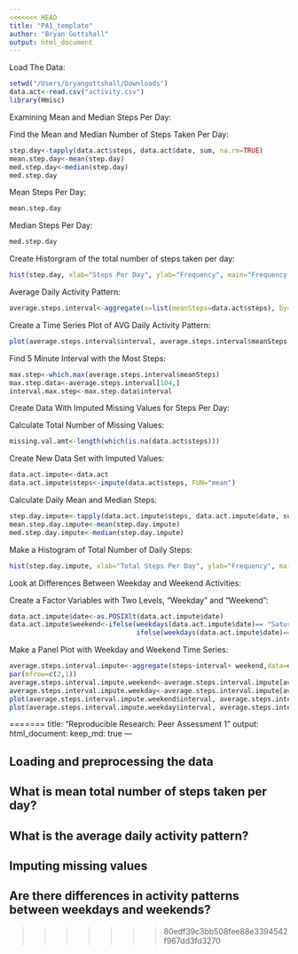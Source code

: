 ```yaml
---
<<<<<<< HEAD
title: "PA1_template"
author: "Bryan Gottshall"
output: html_document
---
```


Load The Data:
```r
setwd("/Users/bryangottshall/Downloads")
data.act<-read.csv("activity.csv")
library(Hmisc)
```

Examining Mean and Median Steps Per Day:

  Find the Mean and Median Number of Steps Taken Per Day:
```r
step.day<-tapply(data.act$steps, data.act$date, sum, na.rm=TRUE)
mean.step.day<-mean(step.day)
med.step.day<-median(step.day)
med.step.day
```
  Mean Steps Per Day:
```r
mean.step.day
```
  Median Steps Per Day:
```r
med.step.day
```

  Create Historgram of the total number of steps taken per day:

```r
hist(step.day, xlab="Steps Per Day", ylab="Frequency", main="Frequency of Steps Per Day")
```

Average Daily Activity Pattern:
```r
average.steps.interval<-aggregate(x=list(meanSteps=data.act$steps), by=list(interval=data.act$interval), FUN="mean", na.rm=TRUE)
```

  Create a Time Series Plot of AVG Daily Activity Pattern:
```r
plot(average.steps.interval$interval, average.steps.interval$meanSteps, type="l",xlab="Interval", ylab="Steps",main="Time Series of Steps by Interval")
```

  Find 5 Minute Interval with the Most Steps:
  
```r
max.step<-which.max(average.steps.interval$meanSteps)
max.step.data<-average.steps.interval[104,]
interval.max.step<-max.step.data$interval
```

Create Data With Imputed Missing Values for Steps Per Day:

 Calculate Total Number of Missing Values:
```r
missing.val.amt<-length(which(is.na(data.act$steps)))
```

  Create New Data Set with Imputed Values:
  
```r
data.act.impute<-data.act
data.act.impute$steps<-impute(data.act$steps, FUN="mean")
```

  Calculate Daily Mean and Median Steps:
```r
step.day.impute<-tapply(data.act.impute$steps, data.act.impute$date, sum)
mean.step.day.impute<-mean(step.day.impute)
med.step.day.impute<-median(step.day.impute)
```  
  
  Make a Histogram of Total Number of Daily Steps:
  
```r
hist(step.day.impute, xlab="Total Steps Per Day", ylab="Frequency", main="Histogram of Daily Steps")
```

Look at Differences Between Weekday and Weekend Activities:

  Create a Factor Variables with Two Levels, "Weekday" and "Weekend":
  
  
```r
data.act.impute$date<-as.POSIXlt(data.act.impute$date)
data.act.impute$weekend<-ifelse(weekdays(data.act.impute$date)== "Saturday","Weekend",
                                ifelse(weekdays(data.act.impute$date)=="Sunday","Weekend","Weekday"))
```

  Make a Panel Plot with Weekday and Weekend Time Series:
  
```r
average.steps.interval.impute<-aggregate(steps~interval+ weekend,data=data.act.impute, mean)
par(mfrow=c(2,1))
average.steps.interval.impute.weekend<-average.steps.interval.impute[average.steps.interval.impute$weekend=="Weekend",]
average.steps.interval.impute.weekday<-average.steps.interval.impute[average.steps.interval.impute$weekend=="Weekday",]
plot(average.steps.interval.impute.weekend$interval, average.steps.interval.impute.weekend$steps, type="l", xlab="Average Steps", ylab="Interval", main="Weekend Average Steps")
plot(average.steps.interval.impute.weekday$interval, average.steps.interval.impute.weekday$steps, type="l", xlab="Average Steps", ylab="Interval", main="Weekday Average Steps")
```
=======
title: "Reproducible Research: Peer Assessment 1"
output: 
  html_document:
    keep_md: true
---


## Loading and preprocessing the data



## What is mean total number of steps taken per day?



## What is the average daily activity pattern?



## Imputing missing values



## Are there differences in activity patterns between weekdays and weekends?
>>>>>>> 80edf39c3bb508fee88e3394542f967dd3fd3270
